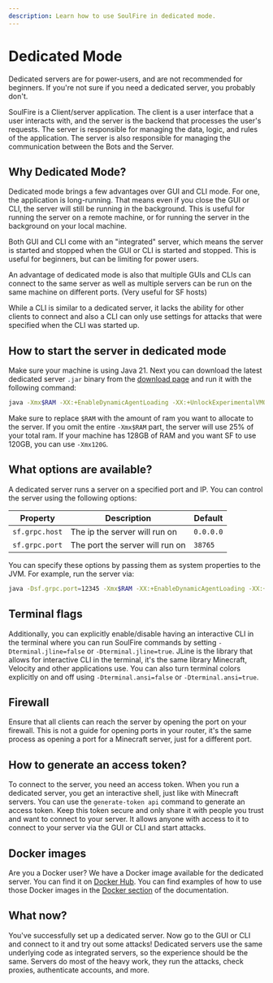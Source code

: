```yaml
---
description: Learn how to use SoulFire in dedicated mode.
---
```



# Dedicated Mode

<Callout type="info" emoji="ℹ️">
  Dedicated servers are for power-users, and are not recommended for beginners.
  If you're not sure if you need a dedicated server, you probably don't.
</Callout>

SoulFire is a Client/server application. The client is a user interface that a user interacts with,
and the server is the backend that processes the user's requests.
The server is responsible for managing the data, logic, and rules of the application.
The server is also responsible for managing the communication between the Bots and the Server.

## Why Dedicated Mode?

Dedicated mode brings a few advantages over GUI and CLI mode. For one, the application is long-running.
That means even if you close the GUI or CLI, the server will still be running in the background.
This is useful for running the server on a remote machine, or for running the server in the background on your local machine.

Both GUI and CLI come with an "integrated" server,
which means the server is started and stopped when the GUI or CLI is started and stopped.
This is useful for beginners, but can be limiting for power users.

An advantage of dedicated mode is also that multiple GUIs and CLIs can connect to the same server
as well as multiple servers can be run on the same machine on different ports. (Very useful for SF hosts)

While a CLI is similar to a dedicated server, it lacks the ability for other clients to connect
and also a CLI can only use settings for attacks that were specified when the CLI was started up.

## How to start the server in dedicated mode

Make sure your machine is using Java 21.
Next you can download the latest dedicated server `.jar` binary from the [download page](/)
and run it with the following command:

```bash
java -Xmx$RAM -XX:+EnableDynamicAgentLoading -XX:+UnlockExperimentalVMOptions -XX:+UseZGC -XX:+ZGenerational -XX:+AlwaysActAsServerClassMachine -XX:+UseNUMA -XX:+UseFastUnorderedTimeStamps -XX:+UseVectorCmov -XX:+UseCriticalJavaThreadPriority -Dsf.flags.v1=true -jar SoulFireDedicated.jar
```

Make sure to replace `$RAM` with the amount of ram you want to allocate to the server.
If you omit the entire `-Xmx$RAM` part, the server will use 25% of your total ram.
If your machine has 128GB of RAM and you want SF to use 120GB, you can use `-Xmx120G`.

## What options are available?

A dedicated server runs a server on a specified port and IP.
You can control the server using the following options:

| Property       | Description                     | Default   |
|----------------|---------------------------------|-----------|
| `sf.grpc.host` | The ip the server will run on   | `0.0.0.0` |
| `sf.grpc.port` | The port the server will run on | `38765`   |

You can specify these options by passing them as system properties to the JVM.
For example, run the server via:

```bash
java -Dsf.grpc.port=12345 -Xmx$RAM -XX:+EnableDynamicAgentLoading -XX:+UnlockExperimentalVMOptions -XX:+UseZGC -XX:+ZGenerational -XX:+AlwaysActAsServerClassMachine -XX:+UseNUMA -XX:+UseFastUnorderedTimeStamps -XX:+UseVectorCmov -XX:+UseCriticalJavaThreadPriority -Dsf.flags.v1=true -jar SoulFireDedicated.jar
```

## Terminal flags

Additionally, you can explicitly enable/disable
having an interactive CLI in the terminal
where you can run SoulFire commands by setting `-Dterminal.jline=false` or `-Dterminal.jline=true`.
JLine is the library that allows for interactive CLI in the terminal,
it's the same library Minecraft, Velocity and other applications use.
You can also turn terminal colors explicitly on and off using `-Dterminal.ansi=false` or `-Dterminal.ansi=true`.

## Firewall

Ensure that all clients can reach the server by opening the port on your firewall.
This is not a guide for opening ports in your router, it's the same process as opening a port for a Minecraft server, just for a different port.

## How to generate an access token?

To connect to the server, you need an access token.
When you run a dedicated server, you get an interactive shell, just like with Minecraft servers.
You can use the `generate-token api` command to generate an access token.
Keep this token secure and only share it with people you trust and want to connect to your server.
It allows anyone with access to it to connect to your server via the GUI or CLI and start attacks.

## Docker images

Are you a Docker user?
We have a Docker image available for the dedicated server.
You can find it on [Docker Hub](https://hub.docker.com/r/alexprogrammerde/soulfire).
You can find examples of how to use those Docker images in the [Docker section](/docs/guides/docker) of the documentation.

## What now?

You've successfully set up a dedicated server. Now go to the GUI or CLI and connect to it and try out some attacks!
Dedicated servers use the same underlying code as integrated servers, so the experience should be the same.
Servers do most of the heavy work, they run the attacks, check proxies, authenticate accounts, and more.
